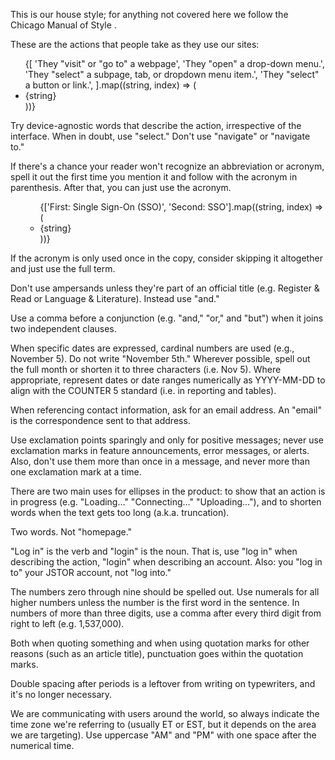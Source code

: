 
<PageSection title="Grammar and Style" isHeader>
  <div
    style={{
      marginBottom: 'var(--pharos-spacing-5-x)',
      fontSize: 'var(--pharos-type-scale-6)',
      lineHeight: '2rem',
    }}
  >
    <p>
      This is our house style; for anything not covered here we follow the&nbsp;
      <PharosLink href="https://www.chicagomanualofstyle.org/home.html" target="_blank">
        Chicago Manual of Style
      </PharosLink>.
    </p>
  </div>
</PageSection>

<PageSection title="Actions" subSectionLevel={1}>
  <div>
    <p>These are the actions that people take as they use our sites:</p>
    <ul>
      {[
        'They "visit" or "go to" a webpage',
        'They "open" a drop-down menu.',
        'They "select" a subpage, tab, or dropdown menu item.',
        'They "select" a button or link.',
      ].map((string, index) => (
        <li key={index} style={{ listStyle: 'none' }}>
          {string}
        </li>
      ))}
    </ul>
    <p>
      Try device-agnostic words that describe the action, irrespective of the interface. When in
      doubt, use "select." Don't use "navigate" or "navigate to."
    </p>
  </div>
</PageSection>

<PageSection title="Acronyms" subSectionLevel={1}>
  <p>
    If there's a chance your reader won't recognize an abbreviation or acronym, spell it out the
    first time you mention it and follow with the acronym in parenthesis. After that, you can just
    use the acronym.
  </p>
  <ul>
    <ul>
      {['First: Single Sign-On (SSO)', 'Second: SSO'].map((string, index) => (
        <li key={index} style={{ listStyle: 'none' }}>
          {string}
        </li>
      ))}
    </ul>
  </ul>
  <p>
    If the acronym is only used once in the copy, consider skipping it altogether and just use the
    full term.
  </p>
</PageSection>

<PageSection title="Ampersands" subSectionLevel={1}>
  <p>
    Don't use ampersands unless they're part of an official title (e.g. Register &amp; Read or
    Language &amp; Literature). Instead use "and."
  </p>
</PageSection>

<PageSection title="Commas" subSectionLevel={1}>
  <p>
    Use a comma before a conjunction (e.g. "and," "or," and "but") when it joins two independent
    clauses.
  </p>
  <BestPractices
    Do="We believe education is key to the well-being of individuals and society, and we work to make it more effective and affordable."
    Dont="We believe education is key to the well-being of individuals, and society."
  />
</PageSection>

<PageSection title="Dates" subSectionLevel={1}>
  <p>
    When specific dates are expressed, cardinal numbers are used (e.g., November 5). Do not write
    "November 5th." Wherever possible, spell out the full month or shorten it to three characters
    (i.e. Nov 5). Where appropriate, represent dates or date ranges numerically as YYYY-MM-DD to
    align with the COUNTER 5 standard (i.e. in reporting and tables).
  </p>
  <BestPractices
    Do="Join us on November 19 for the final session."
    Dont="Sign up for a webinar on 5/11/2020."
  />
</PageSection>

<PageSection title="Email addresses" subSectionLevel={1}>
  <p>
    When referencing contact information, ask for an email address. An "email" is the correspondence
    sent to that address.
  </p>
</PageSection>

<PageSection title="Exclamation marks" subSectionLevel={1}>
  <p>
    Use exclamation points sparingly and only for positive messages; never use exclamation marks in
    feature announcements, error messages, or alerts. Also, don't use them more than once in a
    message, and never more than one exclamation mark at a time.
  </p>
  <BestPractices Do="Thanks for your participation!" Dont="Your username/password are wrong!!" />
</PageSection>

<PageSection title="Ellipses (...)" subSectionLevel={1}>
  <p>
    There are two main uses for ellipses in the product: to show that an action is in progress (e.g.
    "Loading…" "Connecting…" "Uploading…"), and to shorten words when the text gets too long (a.k.a.
    truncation).
  </p>
</PageSection>

<PageSection title="Home page" subSectionLevel={1}>
  <p>Two words. Not "homepage."</p>
</PageSection>

<PageSection title="Login, log in, log in to" subSectionLevel={1}>
  <p>
    "Log in" is the verb and "login" is the noun. That is, use "log in" when describing the action,
    "login" when describing an account. Also: you "log in to" your JSTOR account, not "log into."
  </p>
</PageSection>

<PageSection title="Numbers" subSectionLevel={1}>
  <p>
    The numbers zero through nine should be spelled out. Use numerals for all higher numbers unless
    the number is the first word in the sentence. In numbers of more than three digits, use a comma
    after every third digit from right to left (e.g. 1,537,000).
  </p>
</PageSection>

<PageSection title="Content on JSTOR" subSectionLevel={1}>
  <p>
    Both when quoting something and when using quotation marks for other reasons (such as an article
    title), punctuation goes within the quotation marks.
  </p>
  <BestPractices
    Do={`"The Open Community Collections initiative is a great opportunity for our organization," said Stephen Brooks.`}
    Dont={`You can download "Proposals Relating to the Education of Youth in Pennsylvania", written by Benjamin Franklin.`}
  />
</PageSection>

<PageSection title="Single space after periods" subSectionLevel={1}>
  <p>
    Double spacing after periods is a leftover from writing on typewriters, and it's no longer
    necessary.
  </p>
</PageSection>

<PageSection title="Time" subSectionLevel={1}>
  <p>
    We are communicating with users around the world, so always indicate the time zone we're
    referring to (usually ET or EST, but it depends on the area we are targeting). Use uppercase
    "AM" and "PM" with one space after the numerical time.
  </p>
</PageSection>
